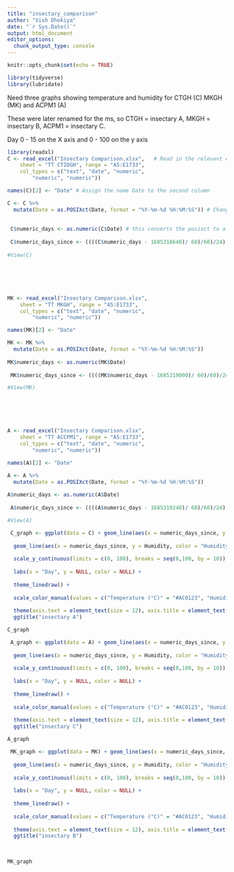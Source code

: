 ---
title: "insectary_comparison"
author: "Vish Dhokiya"
date: "`r Sys.Date()`"
output: html_document
editor_options: 
  chunk_output_type: console
---

```{r setup, include=FALSE}
knitr::opts_chunk$set(echo = TRUE)

library(tidyverse)
library(lubridate)
```

Need three graphs showing temperature and humidity for CTGH (C) MKGH (MK) and ACPM1 (A)

These were later renamed for the ms, so CTGH = insectary A, MKGH = insectary B, ACPM1 = insectary C.

Day 0 - 15 on the X axis and 0 - 100 on the y axis

```{r}

library(readxl)
C <- read_excel("Insectary Comparison.xlsx",   # Read in the relevant excel sheet 
    sheet = "TT CTIDGH", range = "A5:E1733", 
    col_types = c("text", "date", "numeric", 
        "numeric", "numeric"))

names(C)[2] <- "Date" # Assign the name Date to the second column

C <- C %>%
  mutate(Date = as.POSIXct(Date, format = "%Y-%m-%d %H:%M:%S")) # Change the data type for date to POSIXct 
  
  
 C$numeric_days <- as.numeric(C$Date) # this converts the posixct to a numerical format which is in seconds since a set time point
  
 C$numeric_days_since <- ((((C$numeric_days - 1685318640)/ 60)/60)/24) # this gives the seconds between the first time point for this insectary and each time point subsequently, and then converts this to days.
 
#View(C)






MK <- read_excel("Insectary Comparison.xlsx", 
    sheet = "TT MKGH", range = "A5:E1733", 
    col_types = c("text", "date", "numeric", 
        "numeric", "numeric"))

names(MK)[2] <- "Date"

MK <- MK %>%
  mutate(Date = as.POSIXct(Date, format = "%Y-%m-%d %H:%M:%S"))
  
MK$numeric_days <- as.numeric(MK$Date)
  
 MK$numeric_days_since <- ((((MK$numeric_days - 1685319000)/ 60)/60)/24)

#View(MK)






A <- read_excel("Insectary Comparison.xlsx", 
    sheet = "TT ACCPM1", range = "A5:E1733", 
    col_types = c("text", "date", "numeric", 
        "numeric", "numeric"))

names(A)[2] <- "Date"

A <- A %>%
  mutate(Date = as.POSIXct(Date, format = "%Y-%m-%d %H:%M:%S"))
 
A$numeric_days <- as.numeric(A$Date)
  
 A$numeric_days_since <- ((((A$numeric_days - 1685319240)/ 60)/60)/24)

#View(A)

```



```{r}


 C_graph <- ggplot(data = C) + geom_line(aes(x = numeric_days_since, y = Temperature, color = "Temperature (°C)"), size = 1) + 
  
  geom_line(aes(x = numeric_days_since, y = Humidity, color = "Humidity (%RH)"), size = 1) +
  
  scale_y_continuous(limits = c(0, 100), breaks = seq(0,100, by = 10)) + scale_x_continuous(limits = c(0, 15), breaks = seq(0, 15, by = 1)) + 
  
  labs(x = "Day", y = NULL, color = NULL) + 
  
  theme_linedraw() +
  
  scale_color_manual(values = c("Temperature (°C)" = "#AC0123", "Humidity (%RH)" = "#7AA8D7")) +
  
  theme(axis.text = element_text(size = 12), axis.title = element_text(size = 14)) +
  ggtitle("insectary A")

C_graph

```


```{r}

 A_graph <- ggplot(data = A) + geom_line(aes(x = numeric_days_since, y = Temperature, color = "Temperature (°C)"), size = 1) + 
  
  geom_line(aes(x = numeric_days_since, y = Humidity, color = "Humidity (%RH)"), size = 1) +
  
  scale_y_continuous(limits = c(0, 100), breaks = seq(0,100, by = 10)) + scale_x_continuous(limits = c(0, 15), breaks = seq(0, 15, by = 1)) + 
  
  labs(x = "Day", y = NULL, color = NULL) + 
  
  theme_linedraw() +
  
  scale_color_manual(values = c("Temperature (°C)" = "#AC0123", "Humidity (%RH)" = "#7AA8D7")) +
  
  theme(axis.text = element_text(size = 12), axis.title = element_text(size = 14)) +
  ggtitle("insectary C")

A_graph

```


```{r}
 MK_graph <- ggplot(data = MK) + geom_line(aes(x = numeric_days_since, y = Temperature, color = "Temperature (°C)"), size = 1) + 
  
  geom_line(aes(x = numeric_days_since, y = Humidity, color = "Humidity (%RH)"), size = 1) +
  
  scale_y_continuous(limits = c(0, 100), breaks = seq(0,100, by = 10)) + scale_x_continuous(limits = c(0, 15), breaks = seq(0, 15, by = 1)) + 
  
  labs(x = "Day", y = NULL, color = NULL) + 
  
  theme_linedraw() +
  
  scale_color_manual(values = c("Temperature (°C)" = "#AC0123", "Humidity (%RH)" = "#7AA8D7")) +
  
  theme(axis.text = element_text(size = 12), axis.title = element_text(size = 14))+
  ggtitle("insectary B")
  
 

MK_graph

```




